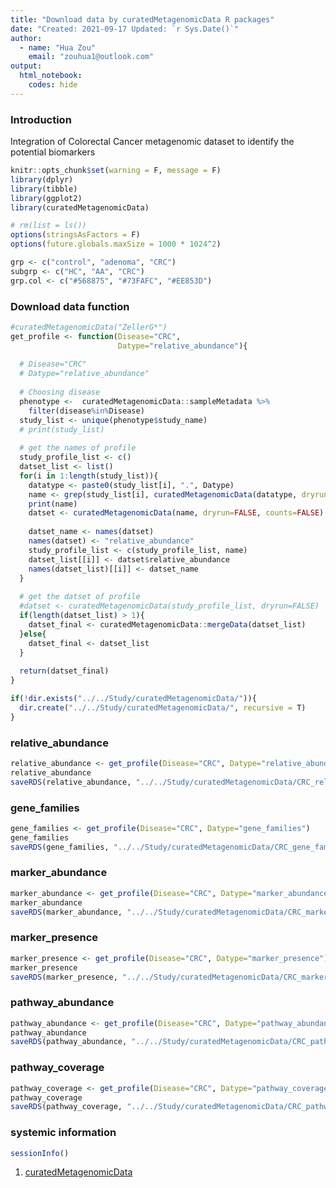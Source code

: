 ---
title: "Download data by curatedMetagenomicData R packages"
date: "Created: 2021-09-17 Updated: `r Sys.Date()`"
author: 
  - name: "Hua Zou"
    email: "zouhua1@outlook.com"
output: 
  html_notebook:
    codes: hide
---

### Introduction

Integration of Colorectal Cancer metagenomic dataset to identify the potential biomarkers

```{r setup, include=FALSE}
knitr::opts_chunk$set(warning = F, message = F)
library(dplyr)
library(tibble)
library(ggplot2)
library(curatedMetagenomicData)

# rm(list = ls())
options(stringsAsFactors = F)
options(future.globals.maxSize = 1000 * 1024^2)

grp <- c("control", "adenoma", "CRC")
subgrp <- c("HC", "AA", "CRC")
grp.col <- c("#568875", "#73FAFC", "#EE853D")
```


### Download data function
```{r}
#curatedMetagenomicData("ZellerG*")
get_profile <- function(Disease="CRC",
                        Datype="relative_abundance"){
  
  # Disease="CRC"
  # Datype="relative_abundance"
  
  # Choosing disease
  phenotype <-  curatedMetagenomicData::sampleMetadata %>% 
    filter(disease%in%Disease) 
  study_list <- unique(phenotype$study_name)
  # print(study_list)
  
  # get the names of profile
  study_profile_list <- c()
  datset_list <- list()
  for(i in 1:length(study_list)){
    datatype <- paste0(study_list[i], ".", Datype)
    name <- grep(study_list[i], curatedMetagenomicData(datatype, dryrun=TRUE), value=T)
    print(name)
    datset <- curatedMetagenomicData(name, dryrun=FALSE, counts=FALSE)
    
    datset_name <- names(datset)
    names(datset) <- "relative_abundance"
    study_profile_list <- c(study_profile_list, name)
    datset_list[[i]] <- datset$relative_abundance
    names(datset_list)[[i]] <- datset_name
  }
  
  # get the datset of profile
  #datset <- curatedMetagenomicData(study_profile_list, dryrun=FALSE)
  if(length(datset_list) > 1){
    datset_final <- curatedMetagenomicData::mergeData(datset_list)
  }else{
    datset_final <- datset_list
  }
  
  return(datset_final)
}

if(!dir.exists("../../Study/curatedMetagenomicData/")){
  dir.create("../../Study/curatedMetagenomicData/", recursive = T)
}
```


### relative_abundance
```{r}
relative_abundance <- get_profile(Disease="CRC", Datype="relative_abundance")
relative_abundance
saveRDS(relative_abundance, "../../Study/curatedMetagenomicData/CRC_relative_abundance_Origin.RDS", compress = TRUE)
```


### gene_families
```{r}
gene_families <- get_profile(Disease="CRC", Datype="gene_families")
gene_families
saveRDS(gene_families, "../../Study/curatedMetagenomicData/CRC_gene_families_Origin.RDS", compress = TRUE)
```


### marker_abundance
```{r}
marker_abundance <- get_profile(Disease="CRC", Datype="marker_abundance")
marker_abundance
saveRDS(marker_abundance, "../../Study/curatedMetagenomicData/CRC_marker_abundance_Origin.RDS", compress = TRUE)
```


### marker_presence
```{r}
marker_presence <- get_profile(Disease="CRC", Datype="marker_presence")
marker_presence
saveRDS(marker_presence, "../../Study/curatedMetagenomicData/CRC_marker_presence_Origin.RDS", compress = TRUE)
```


### pathway_abundance
```{r}
pathway_abundance <- get_profile(Disease="CRC", Datype="pathway_abundance")
pathway_abundance
saveRDS(pathway_abundance, "../../Study/curatedMetagenomicData/CRC_pathway_abundance_Origin.RDS", compress = TRUE)
```


### pathway_coverage
```{r}
pathway_coverage <- get_profile(Disease="CRC", Datype="pathway_coverage")
pathway_coverage
saveRDS(pathway_coverage, "../../Study/curatedMetagenomicData/CRC_pathway_coverage_Origin.RDS", compress = TRUE)
```


### systemic information
```{r}
sessionInfo()
```


1. [curatedMetagenomicData](http://bioconductor.org/packages/release/data/experiment/vignettes/curatedMetagenomicData/inst/doc/curatedMetagenomicData.html#installation)
